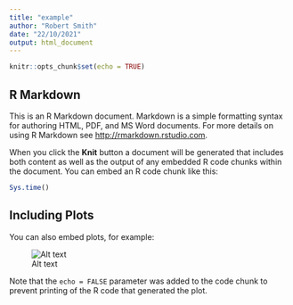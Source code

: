 ```yaml
---
title: "example"
author: "Robert Smith"
date: "22/10/2021"
output: html_document
---
```


```r
knitr::opts_chunk$set(echo = TRUE)
```

## R Markdown

This is an R Markdown document. Markdown is a simple formatting syntax for authoring HTML, PDF, and MS Word documents. For more details on using R Markdown see <http://rmarkdown.rstudio.com>.

When you click the **Knit** button a document will be generated that includes both content as well as the output of any embedded R code chunks within the document. You can embed an R code chunk like this:
```r
Sys.time()
```


## Including Plots

You can also embed plots, for example:

![Alt text](../plots/CasesAutomationTest.png?raw=true "Optional Title")

Note that the `echo = FALSE` parameter was added to the code chunk to prevent printing of the R code that generated the plot.
